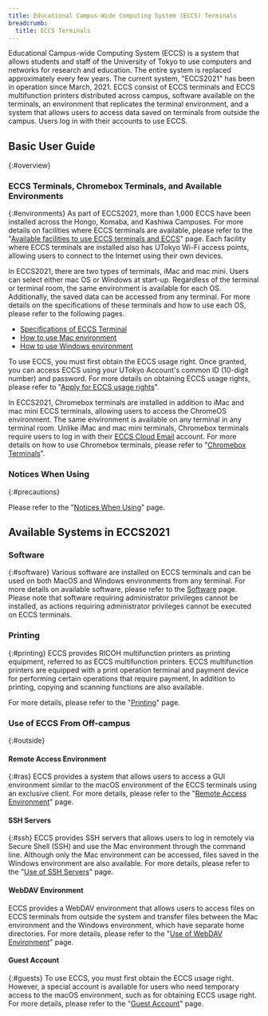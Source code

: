 ```yaml
---
title: Educational Campus-Wide Computing System (ECCS) Terminals
breadcrumb:
  title: ECCS Terminals
---
```



<WwweccEol systemName="ECCS terminals"/>

Educational Campus-wide Computing System (ECCS) is a system that allows students and staff of the University of Tokyo to use computers and networks for research and education. The entire system is replaced approximately every few years. The current system, "ECCS2021" has been in operation since March, 2021. ECCS consist of ECCS terminals and ECCS multifunction printers distributed across campus, software available on the terminals, an environment that replicates the terminal environment, and a system that allows users to access data saved on terminals from outside the campus. Users log in with their accounts to use ECCS.

## Basic User Guide
{:#overview}

### ECCS Terminals, Chromebox Terminals, and Available Environments
{:#environments}
As part of ECCS2021, more than 1,000 ECCS have been installed across the Hongo, Komaba, and Kashiwa Campuses. For more details on facilities where ECCS terminals are available, please refer to the "[Available facilities to use ECCS terminals and ECCS](./overview/facilities/)" page. Each facility where ECCS terminals are installed also has UTokyo Wi-Fi access points, allowing users to connect to the Internet using their own devices.

In ECCS2021, there are two types of terminals, iMac and mac mini. Users can select either mac OS or Windows at start-up. Regardless of the terminal or terminal room, the same environment is available for each OS. Additionally, the saved data can be accessed from any terminal. For more details on the specifications of these terminals and how to use each OS, please refer to the following pages. 

- [Specifications of ECCS Terminal](./overview/spec/)
- [How to use Mac environment](./overview/usage-mac/)
- [How to use Windows environment](./overview/usage-windows/)

To use ECCS, you must first obtain the ECCS usage right. Once granted, you can access ECCS using your UTokyo Account's common ID (10-digit number) and password. For more details on obtaining ECCS usage rights, please refer to "[Apply for ECCS usage rights](./overview/right-application/)".

In ECCS2021, Chromebox terminals are installed in addition to iMac and mac mini ECCS terminals, allowing users to access the ChromeOS environment. The same environment is available on any terminal in any terminal room. Unlike iMac and mac mini terminals, Chromebox terminals require users to log in with their [ECCS Cloud Email](/en/google/) account. For more details on how to use Chromebox terminals, please refer to "[Chromebox Terminals](./chromeos/)".

### Notices When Using
{:#precautions}

Please refer to the "[Notices When Using](./overview/precautions/)" page.

## Available Systems in ECCS2021

### Software
{:#software}
Various software are installed on ECCS terminals and can be used on both MacOS and Windows environments from any terminal. For more details on available software, please refer to the [Software](./features/software/) page. Please note that software requiring administrator privileges cannot be installed, as actions requiring administrator privileges cannot be executed on ECCS terminals.

### Printing
{:#printing}
ECCS provides RICOH multifunction printers as printing equipment, referred to as ECCS multifunction printers. ECCS multifunction printers are equipped with a print operation terminal and payment device for performing certain operations that require payment. In addition to printing, copying and scanning functions are also available.

For more details, please refer to the "[Printing](./features/printing/)" page.

### Use of ECCS From Off-campus
{:#outside}

#### Remote Access Environment
{:#ras}
ECCS provides a system that allows users to access a GUI environment similar to the macOS environment of the ECCS terminals using an exclusive client. For more details, please refer to the "[Remote Access Environment](./features/ras/)" page.

#### SSH Servers
{:#ssh}
ECCS provides SSH servers that allows users to log in remotely via Secure Shell (SSH) and use the Mac environment through the command line. Although only the Mac environment can be accessed, files saved in the Windows environment are also available. For more details, please refer to the "[Use of SSH Servers](./features/ssh/)" page.

#### WebDAV Environment
ECCS provides a WebDAV environment that allows users to access files on ECCS terminals from outside the system and transfer files between the Mac environment and the Windows environment, which have separate home directories. For more details, please refer to the "[Use of WebDAV Environment](./features/webdav/)" page.

#### Guest Account
{:#guests}
To use ECCS, you must first obtain the ECCS usage right. However, a special account is available for users who need temporary access to the macOS environment, such as for obtaining ECCS usage right. For more details, please refer to the "[Guest Account](./overview/guest-account/)" page.
